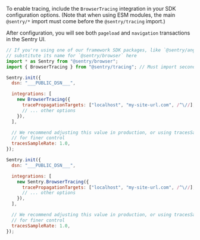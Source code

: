 To enable tracing, include the `BrowserTracing` integration in your SDK configuration options. (Note that when using ESM modules, the main `@sentry/*` import must come before the `@sentry/tracing` import.)

After configuration, you will see both `pageload` and `navigation` transactions in the Sentry UI.

```javascript {tabTitle: ESM}
// If you're using one of our framework SDK packages, like `@sentry/angular`,
// substitute its name for `@sentry/browser` here
import * as Sentry from "@sentry/browser";
import { BrowserTracing } from "@sentry/tracing"; // Must import second

Sentry.init({
  dsn: "___PUBLIC_DSN___",

  integrations: [
    new BrowserTracing({
      tracePropagationTargets: ["localhost", "my-site-url.com", /^\//],
      // ... other options
    }),
  ],

  // We recommend adjusting this value in production, or using tracesSampler
  // for finer control
  tracesSampleRate: 1.0,
});
```

```javascript {tabTitle: CDN}
Sentry.init({
  dsn: "___PUBLIC_DSN___",

  integrations: [
    new Sentry.BrowserTracing({
      tracePropagationTargets: ["localhost", "my-site-url.com", /^\//],
      // ... other options
    }),
  ],

  // We recommend adjusting this value in production, or using tracesSampler
  // for finer control
  tracesSampleRate: 1.0,
});
```
